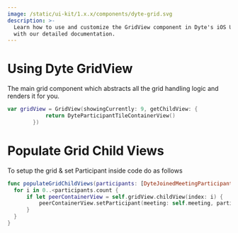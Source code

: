 ```yaml
---
image: /static/ui-kit/1.x.x/components/dyte-grid.svg
description: >-
  Learn how to use and customize the GridView component in Dyte's iOS UiKit
  with our detailed documentation.
---
```


# Using Dyte GridView

The main grid component which abstracts all the grid handling logic and renders
it for you.

```swift
var gridView = GridView(showingCurrently: 9, getChildView: {
            return DyteParticipantTileContainerView()
        })
```

# Populate Grid Child Views

To setup the grid & set Participant inside code do as follows

```swift
func populateGridChildViews(participants: [DyteJoinedMeetingParticipant]) {
  for i in 0..<participants.count {
      if let peerContainerView = self.gridView.childView(index: i) {
          peerContainerView.setParticipant(meeting: self.meeting, participant: participants[i])
      }
  }
}
```

<head>
  <title>iOS DyteGridViewV2</title>
</head>

